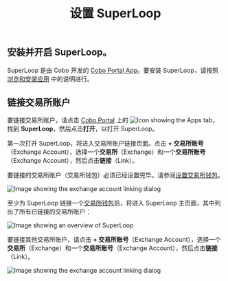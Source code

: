 ﻿---
title: "设置 SuperLoop"
sidebarTitle: "设置 SuperLoop"
---

## 安装并开启 SuperLoop。

SuperLoop 是由 Cobo 开发的 [Cobo Portal App](/cn/portal/portal-apps/introduction)。要安装 SuperLoop，请按照[浏览和安装应用](/cn/portal/portal-apps/browse-and-install) 中的说明进行。

## 链接交易所账户

要链接交易所账户，请点击 [Cobo Portal](https://portal.cobo.com/login) 上的 <img src="/en/images/common/icon_apps.svg" className="icon" alt="Icon showing the Apps tab"/>，找到 **SuperLoop**，然后点击**打开**，以打开 SuperLoop。

第一次打开 SuperLoop，将进入交易所账户链接页面。点击 **+ 交易所账号**（Exchange Account），选择一个**交易所**（Exchange）和一个**交易所账号**（Exchange Account），然后点击**链接**（Link）。

<Note> 要链接的交易所账户（交易所钱包）必须已经设置完毕。请参阅[设置交易所钱包](/cn/portal/exchange-wallets/set-up)。</Note>

<img src="/en/images/portal-apps/superloop/link-exchange-account.png" className="screenshot_modal" alt="Image showing the exchange account linking dialog" />

至少为 SuperLoop 链接一个[交易所钱包](/cn/portal/exchange-wallets/introduction)后，将进入 SuperLoop 主页面，其中列出了所有已链接的交易所账户：

<img src="/cn/images/portal-apps/superloop/superloop-overview.png" className="screenshot_full_screen" alt="Image showing an overview of SuperLoop" />

要链接其他交易所账户，请点击 **+ 交易所账号**（Exchange Account），选择一个**交易所**（Exchange）和一个**交易所账号**（Exchange Account），然后点击**链接**（Link）。

<img src="/en/images/portal-apps/superloop/link-exchange-account.png" className="screenshot_modal" alt="Image showing the exchange account linking dialog" />
